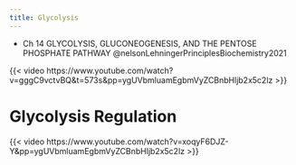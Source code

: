 ```yaml
---
title: Glycolysis
---
```


:::{.callout title="Readings"}

- Ch 14 GLYCOLYSIS, GLUCONEOGENESIS, AND THE PENTOSE PHOSPHATE PATHWAY @nelsonLehningerPrinciplesBiochemistry2021
:::

{{< video https://www.youtube.com/watch?v=gggC9vctvBQ&t=573s&pp=ygUVbmluamEgbmVyZCBnbHljb2x5c2lz >}}




# Glycolysis Regulation

{{< video https://www.youtube.com/watch?v=xoqyF6DJZ-Y&pp=ygUVbmluamEgbmVyZCBnbHljb2x5c2lz >}}